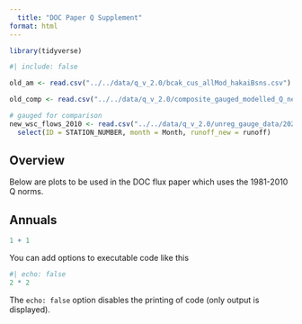 ```yaml
---
  title: "DOC Paper Q Supplement"
format: html
---
```

  
  ```r
library(tidyverse)
```


```r
#| include: false

old_am <- read.csv("../../data/q_v_2.0/bcak_cus_allMod_hakaiBsns.csv") # v 2.0 q done by amrit

old_comp <- read.csv("../../data/q_v_2.0/composite_gauged_modelled_Q_newParams_20200901.csv") # v 2.0 composite q by alex

# gauged for comparison 
new_wsc_flows_2010 <- read.csv("../../data/q_v_2.0/unreg_gauge_data/2021_UPDATED_wsc_1981-2010_monthly_normals_long.csv") |> 
  select(ID = STATION_NUMBER, month = Month, runoff_new = runoff)
```

## Overview

Below are plots to be used in the DOC flux paper which uses the 1981-2010 Q norms.

## Annuals

```r
1 + 1
```

You can add options to executable code like this 

```r
#| echo: false
2 * 2
```

The `echo: false` option disables the printing of code (only output is displayed).
